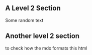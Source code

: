 <hero
  title=""
  subtitle="Manage containers, pods, and images with Podman. Seamlessly work with containers and Kubernetes from your local environment."
/>

## A Level 2 Section

Some random text

## Another level 2 section

to check how the mdx formats this html
